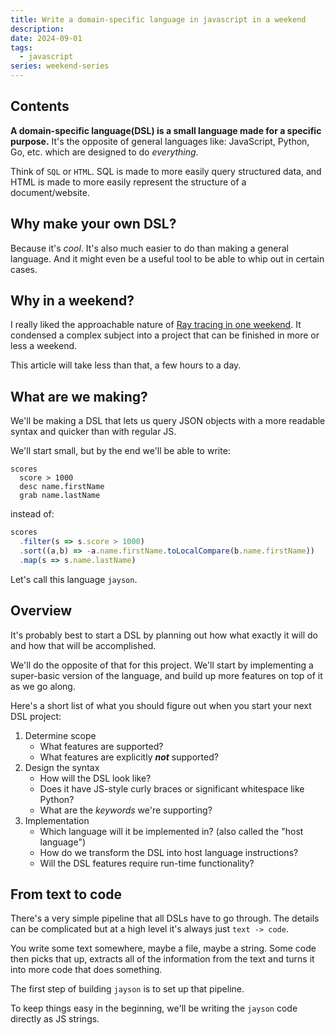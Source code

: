 ```yaml
---
title: Write a domain-specific language in javascript in a weekend
description: 
date: 2024-09-01
tags:
  - javascript
series: weekend-series
---
```


## Contents

**A domain-specific language(DSL) is a small language made for a specific purpose.** It's the opposite of general languages like: JavaScript, Python, Go, etc. which are designed to do *everything*.

Think of `SQL` or `HTML`. SQL is made to more easily query structured data, and HTML is made to more easily represent the structure of a document/website.

## Why make your own DSL? 
Because it's _cool_. It's also much easier to do than making a general language. And it might even be a useful tool to be able to whip out in certain cases.

## Why in a weekend?
I really liked the approachable nature of [Ray tracing in one weekend](https://raytracing.github.io/). It condensed a complex subject into a project that can be finished in more or less a weekend.

This article will take less than that, a few hours to a day.

## What are we making?
We'll be making a DSL that lets us query JSON objects with a more readable syntax and quicker than with regular JS.

We'll start small, but by the end we'll be able to write:
```
scores
  score > 1000
  desc name.firstName
  grab name.lastName
```
instead of:
```js lang="js"
scores
  .filter(s => s.score > 1000)
  .sort((a,b) => -a.name.firstName.toLocalCompare(b.name.firstName))
  .map(s => s.name.lastName)
```

Let's call this language `jayson`.

## Overview

It's probably best to start a DSL by planning out how what exactly it will do and how that will be accomplished.

We'll do the opposite of that for this project. We'll start by implementing a super-basic version of the language, and build up more features on top of it as we go along.

Here's a short list of what you should figure out when you start your next DSL project:

<p class="h-1v"/>

1. Determine scope
    - What features are supported?
    - What features are explicitly _**not**_ supported?
2. Design the syntax
    - How will the DSL look like?
    - Does it have JS-style curly braces or significant whitespace like Python?
    - What are the _keywords_ we're supporting?
3. Implementation
    - Which language will it be implemented in? (also called the "host language")
    - How do we transform the DSL into host language instructions?
    - Will the DSL features require run-time functionality?


## From text to code

There's a very simple pipeline that all DSLs have to go through. The details can be complicated but at a high level it's always just `text -> code`.

You write some text somewhere, maybe a file, maybe a string. Some code then picks that up, extracts all of the information from the text and turns it into more code that does something.

The first step of building `jayson` is to set up that pipeline.

To keep things easy in the beginning, we'll be writing the `jayson` code directly as JS strings.